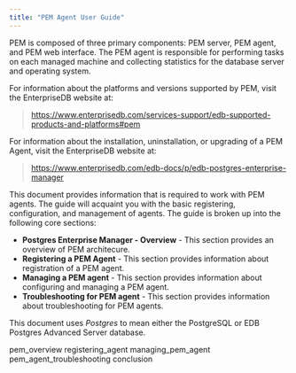 ```yaml
---
title: "PEM Agent User Guide"
---
```




PEM is composed of three primary components: PEM server, PEM agent, and PEM web interface. The PEM agent is responsible for performing tasks on each managed machine and collecting statistics for the database server and operating system.

For information about the platforms and versions supported by PEM, visit the EnterpriseDB website at:

> <https://www.enterprisedb.com/services-support/edb-supported-products-and-platforms#pem>

For information about the installation, uninstallation, or upgrading of a PEM Agent, visit the EnterpriseDB website at:

> <https://www.enterprisedb.com/edb-docs/p/edb-postgres-enterprise-manager>

This document provides information that is required to work with PEM agents. The guide will acquaint you with the basic registering, configuration, and management of agents. The guide is broken up into the following core sections:

  - **Postgres Enterprise Manager - Overview** - This section provides an overview of PEM architecure.
  - **Registering a PEM Agent** - This section provides information about registration of a PEM agent.
  - **Managing a PEM agent** - This section provides information about configuring and managing a PEM agent.
  - **Troubleshooting for PEM agent** - This section provides information about troubleshooting for PEM agents.

This document uses *Postgres* to mean either the PostgreSQL or EDB Postgres Advanced Server database.

<div class="toctree" data-maxdepth="3">

pem_overview registering_agent managing_pem_agent pem_agent_troubleshooting conclusion

</div>
